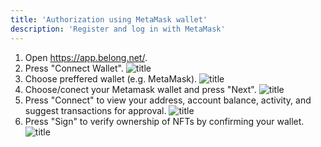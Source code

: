 ```yaml
---
title: 'Authorization using MetaMask wallet'
description: 'Register and log in with MetaMask'
---
```


1.  Open https://app.belong.net/.
2.  Press "Connect Wallet". ![title](https://i.ibb.co/zGBqbF3/connect-wallet.jpg)
3.  Choose preffered wallet (e.g. MetaMask). ![title]( https://i.ibb.co/tH2y4pk/connect-metamask-wallet.jpg)
4.  Choose/conect your Metamask wallet and press "Next". ![title](https://i.ibb.co/t49QzCh/choose-metamask-wallet.jpg)
5.  Press "Connect" to view your address, account balance, activity, and suggest transactions for approval. ![title](https://i.ibb.co/4RJ6xQ1/connect-metamask-wallet-2.jpg)
6.  Press "Sign" to verify ownership of NFTs by confirming your wallet. ![title](https://i.ibb.co/SsnTYn4/verify-NFT-ownership-signature-request-metamask-wallet.jpg)
